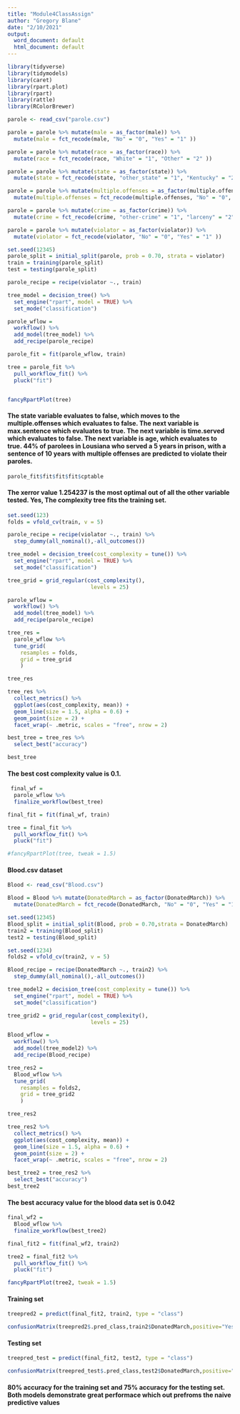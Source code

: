 ---
title: "Module4ClassAssign"
author: "Gregory Blane"
date: "2/10/2021"
output:
  word_document: default
  html_document: default
---

```{r FALSE}
library(tidyverse)
library(tidymodels)
library(caret)
library(rpart.plot)
library(rpart)
library(rattle)
library(RColorBrewer)
```

```{r}
parole <- read_csv("parole.csv")
```

```{r}
parole = parole %>% mutate(male = as_factor(male)) %>% 
  mutate(male = fct_recode(male, "No" = "0", "Yes" = "1" )) 

parole = parole %>% mutate(race = as_factor(race)) %>% 
  mutate(race = fct_recode(race, "White" = "1", "Other" = "2" )) 

parole = parole %>% mutate(state = as_factor(state)) %>% 
  mutate(state = fct_recode(state, "other_state" = "1", "Kentucky" = "2" ,"Lousiana" = "3", "Virgina" = "4"))

parole = parole %>% mutate(multiple.offenses = as_factor(multiple.offenses)) %>% 
  mutate(multiple.offenses = fct_recode(multiple.offenses, "No" = "0", "yes" = "1" ))

parole = parole %>% mutate(crime = as_factor(crime)) %>% 
  mutate(crime = fct_recode(crime, "other-crime" = "1", "larceny" = "2", "drug-related" = "3", "Driving-related" = "4" )) 

parole = parole %>% mutate(violator = as_factor(violator)) %>% 
  mutate(violator = fct_recode(violator, "No" = "0", "Yes" = "1" ))
```

```{r}
set.seed(12345)
parole_split = initial_split(parole, prob = 0.70, strata = violator)
train = training(parole_split)
test = testing(parole_split)
```

```{r}
parole_recipe = recipe(violator ~., train)

tree_model = decision_tree() %>% 
  set_engine("rpart", model = TRUE) %>% 
  set_mode("classification")

parole_wflow = 
  workflow() %>% 
  add_model(tree_model) %>% 
  add_recipe(parole_recipe)

parole_fit = fit(parole_wflow, train)
```

```{r}

tree = parole_fit %>% 
  pull_workflow_fit() %>% 
  pluck("fit")


fancyRpartPlot(tree)
```



#### The state variable evaluates to false, which moves to the multiple.offenses which evaluates to false. The next variable is max.sentence which evaluates to true. The next variable is time.served which evaluates to false. The next variable is age, which evaluates to true. 44% of parolees in Lousiana who served a 5 years in prison, with a sentence of 10 years with multiple offenses are predicted to violate their paroles.


```{r}
parole_fit$fit$fit$fit$cptable
```


#### The xerror value 1.254237 is the most optimal out of all the other variable tested. Yes, The  complexity tree fits the training set.


```{r}
set.seed(123)
folds = vfold_cv(train, v = 5)
```

```{r}
parole_recipe = recipe(violator ~., train) %>%
  step_dummy(all_nominal(),-all_outcomes())

tree_model = decision_tree(cost_complexity = tune()) %>% 
  set_engine("rpart", model = TRUE) %>% 
  set_mode("classification")

tree_grid = grid_regular(cost_complexity(),
                          levels = 25) 

parole_wflow = 
  workflow() %>% 
  add_model(tree_model) %>% 
  add_recipe(parole_recipe)

tree_res = 
  parole_wflow %>% 
  tune_grid(
    resamples = folds,
    grid = tree_grid
    )

tree_res
```

```{r}
tree_res %>%
  collect_metrics() %>%
  ggplot(aes(cost_complexity, mean)) +
  geom_line(size = 1.5, alpha = 0.6) +
  geom_point(size = 2) +
  facet_wrap(~ .metric, scales = "free", nrow = 2) 
```

```{r}
best_tree = tree_res %>%
  select_best("accuracy")

best_tree
```


#### The best cost complexity value is 0.1. 


```{r}
 final_wf = 
  parole_wflow %>% 
  finalize_workflow(best_tree)
```

```{r}
final_fit = fit(final_wf, train)

tree = final_fit %>% 
  pull_workflow_fit() %>% 
  pluck("fit")

#fancyRpartPlot(tree, tweak = 1.5)
```


#### Blood.csv dataset 


```{r}
Blood <- read_csv("Blood.csv")
```

```{r}
Blood = Blood %>% mutate(DonatedMarch = as_factor(DonatedMarch)) %>% 
  mutate(DonatedMarch = fct_recode(DonatedMarch, "No" = "0", "Yes" = "1" )) 
```

```{r}
set.seed(12345)
Blood_split = initial_split(Blood, prob = 0.70,strata = DonatedMarch)
train2 = training(Blood_split)
test2 = testing(Blood_split)
```

```{r}
set.seed(1234)
folds2 = vfold_cv(train2, v = 5)
```

```{r}
Blood_recipe = recipe(DonatedMarch ~., train2) %>%
  step_dummy(all_nominal(),-all_outcomes())

tree_model2 = decision_tree(cost_complexity = tune()) %>% 
  set_engine("rpart", model = TRUE) %>% 
  set_mode("classification")

tree_grid2 = grid_regular(cost_complexity(),
                          levels = 25) 

Blood_wflow = 
  workflow() %>% 
  add_model(tree_model2) %>% 
  add_recipe(Blood_recipe)

tree_res2 = 
  Blood_wflow %>% 
  tune_grid(
    resamples = folds2,
    grid = tree_grid2
    )

tree_res2
```


```{r}
tree_res2 %>%
  collect_metrics() %>%
  ggplot(aes(cost_complexity, mean)) +
  geom_line(size = 1.5, alpha = 0.6) +
  geom_point(size = 2) +
  facet_wrap(~ .metric, scales = "free", nrow = 2)
```

```{r}
best_tree2 = tree_res2 %>%
  select_best("accuracy")
best_tree2
```


#### The best accuracy value for the blood data set is 0.042


```{r}
final_wf2 = 
  Blood_wflow %>% 
  finalize_workflow(best_tree2)
```

```{r}
final_fit2 = fit(final_wf2, train2)

tree2 = final_fit2 %>% 
  pull_workflow_fit() %>% 
  pluck("fit")

fancyRpartPlot(tree2, tweak = 1.5)
```


#### Training set

```{r}
treepred2 = predict(final_fit2, train2, type = "class")
```

```{r}
confusionMatrix(treepred2$.pred_class,train2$DonatedMarch,positive="Yes")
```

#### Testing set

```{r}
treepred_test = predict(final_fit2, test2, type = "class")
```

```{r}
confusionMatrix(treepred_test$.pred_class,test2$DonatedMarch,positive="Yes")
```


#### 80% accuracy for the training set and 75% accuracy for the testing set. Both models demonstrate great performace which out prefroms the naive predictive values 
 

